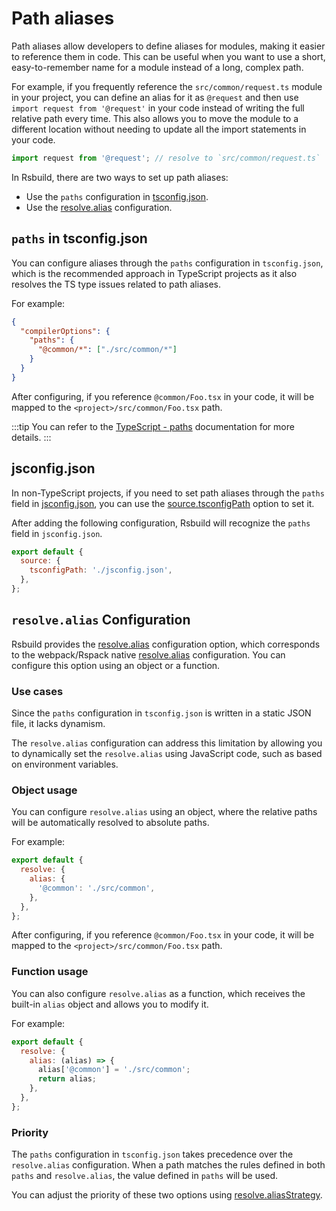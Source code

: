 # Path aliases

Path aliases allow developers to define aliases for modules, making it easier to reference them in code. This can be useful when you want to use a short, easy-to-remember name for a module instead of a long, complex path.

For example, if you frequently reference the `src/common/request.ts` module in your project, you can define an alias for it as `@request` and then use `import request from '@request'` in your code instead of writing the full relative path every time. This also allows you to move the module to a different location without needing to update all the import statements in your code.

```ts title="src/index.ts"
import request from '@request'; // resolve to `src/common/request.ts`
```

In Rsbuild, there are two ways to set up path aliases:

- Use the `paths` configuration in [tsconfig.json](https://typescriptlang.org/docs/handbook/tsconfig-json.html).
- Use the [resolve.alias](/config/resolve/alias) configuration.

## `paths` in tsconfig.json

You can configure aliases through the `paths` configuration in `tsconfig.json`, which is the recommended approach in TypeScript projects as it also resolves the TS type issues related to path aliases.

For example:

```json title="tsconfig.json"
{
  "compilerOptions": {
    "paths": {
      "@common/*": ["./src/common/*"]
    }
  }
}
```

After configuring, if you reference `@common/Foo.tsx` in your code, it will be mapped to the `<project>/src/common/Foo.tsx` path.

:::tip
You can refer to the [TypeScript - paths](https://typescriptlang.org/tsconfig#paths) documentation for more details.
:::

## jsconfig.json

In non-TypeScript projects, if you need to set path aliases through the `paths` field in [jsconfig.json](https://code.visualstudio.com/docs/languages/jsconfig), you can use the [source.tsconfigPath](/config/source/tsconfig-path) option to set it.

After adding the following configuration, Rsbuild will recognize the `paths` field in `jsconfig.json`.

```js title="rsbuild.config.mjs"
export default {
  source: {
    tsconfigPath: './jsconfig.json',
  },
};
```

## `resolve.alias` Configuration

Rsbuild provides the [resolve.alias](/config/resolve/alias) configuration option, which corresponds to the webpack/Rspack native [resolve.alias](https://rspack.dev/config/resolve#resolvealias) configuration. You can configure this option using an object or a function.

### Use cases

Since the `paths` configuration in `tsconfig.json` is written in a static JSON file, it lacks dynamism.

The `resolve.alias` configuration can address this limitation by allowing you to dynamically set the `resolve.alias` using JavaScript code, such as based on environment variables.

### Object usage

You can configure `resolve.alias` using an object, where the relative paths will be automatically resolved to absolute paths.

For example:

```js
export default {
  resolve: {
    alias: {
      '@common': './src/common',
    },
  },
};
```

After configuring, if you reference `@common/Foo.tsx` in your code, it will be mapped to the `<project>/src/common/Foo.tsx` path.

### Function usage

You can also configure `resolve.alias` as a function, which receives the built-in `alias` object and allows you to modify it.

For example:

```js
export default {
  resolve: {
    alias: (alias) => {
      alias['@common'] = './src/common';
      return alias;
    },
  },
};
```

### Priority

The `paths` configuration in `tsconfig.json` takes precedence over the `resolve.alias` configuration. When a path matches the rules defined in both `paths` and `resolve.alias`, the value defined in `paths` will be used.

You can adjust the priority of these two options using [resolve.aliasStrategy](/config/resolve/alias-strategy).
